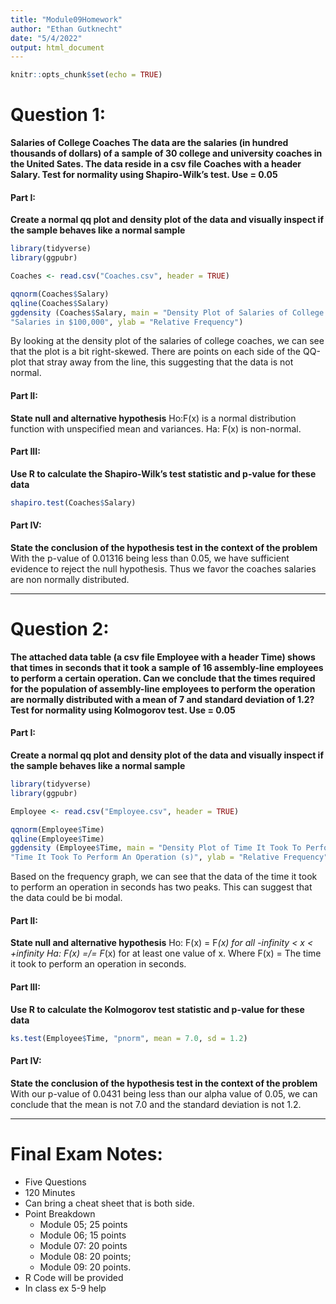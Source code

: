 ---
title: "Module09Homework"
author: "Ethan Gutknecht"
date: "5/4/2022"
output: html_document
---

```{r setup, include=FALSE, warning=FALSE}
knitr::opts_chunk$set(echo = TRUE)
```

# Question 1:
**Salaries of College Coaches The data are the salaries (in hundred thousands of dollars) of a sample of 30 college and university coaches in the United Sates. The data reside in a csv file Coaches with a header Salary. Test for normality using Shapiro-Wilk’s test. Use  = 0.05**

#### Part I:
**Create a normal qq plot and density plot of the data and visually inspect if the sample behaves like a normal sample**

```{r warning=FALSE}
library(tidyverse)
library(ggpubr)

Coaches <- read.csv("Coaches.csv", header = TRUE)

qqnorm(Coaches$Salary)
qqline(Coaches$Salary)
ggdensity (Coaches$Salary, main = "Density Plot of Salaries of College Coaches In The $100,000", xlab =
"Salaries in $100,000", ylab = "Relative Frequency")
```
By looking at the density plot of the salaries of college coaches, we can see that the plot is a bit right-skewed. There are points on each side of the QQ-plot that stray away from the line, this suggesting that the data is not normal.

#### Part II:
**State null and alternative hypothesis**
Ho:F(x) is a normal distribution function with unspecified mean and variances.
Ha: F(x) is non-normal.


#### Part III:
**Use R to calculate the Shapiro-Wilk’s test statistic and p-value for these data**
```{r}
shapiro.test(Coaches$Salary)
```


#### Part IV:
**State the conclusion of the hypothesis test in the context of the problem**
With the p-value of 0.01316 being less than 0.05, we have sufficient evidence to reject the null hypothesis. Thus we favor the coaches salaries are non normally distributed.


----------------------------------------------------------------------------------------


# Question 2:
**The attached data table (a csv file Employee with a header Time) shows that times in seconds that it took a sample of 16 assembly-line employees to perform a certain operation. Can we conclude that the times required for the population of assembly-line employees to perform the operation are normally distributed with a mean of 7 and standard deviation of 1.2? Test for normality using Kolmogorov test. Use  = 0.05**

#### Part I:
**Create a normal qq plot and density plot of the data and visually inspect if the sample behaves like a normal sample**
```{r warning=FALSE}
library(tidyverse)
library(ggpubr)

Employee <- read.csv("Employee.csv", header = TRUE)

qqnorm(Employee$Time)
qqline(Employee$Time)
ggdensity (Employee$Time, main = "Density Plot of Time It Took To Perform An Operation", xlab =
"Time It Took To Perform An Operation (s)", ylab = "Relative Frequency")
```
Based on the frequency graph, we can see that the data of the time it took to perform an operation in seconds has two peaks. This can suggest that the data could be bi modal.

#### Part II:
**State null and alternative hypothesis**
Ho: F(x) = F*(x) for all -infinity < x < +infinity
Ha: F(x) =/= F*(x) for at least one value of x.
Where
F(x) = The time it took to perform an operation in seconds.



#### Part III:
**Use R to calculate the Kolmogorov test statistic and p-value for these data**
```{r}
ks.test(Employee$Time, "pnorm", mean = 7.0, sd = 1.2)
```


#### Part IV:
**State the conclusion of the hypothesis test in the context of the problem**
With our p-value of 0.0431 being less than our alpha value of 0.05, we can conclude that the mean is not 7.0 and the standard deviation is not 1.2.





----------------------------------------------------------------------------------------



# Final Exam Notes:
- Five Questions
- 120 Minutes
- Can bring a cheat sheet that is both side.
- Point Breakdown
  - Module 05; 25 points
  - Module 06; 15 points
  - Module 07: 20 points
  - Module 08: 20 points;
  - Module 09: 20 points.
- R Code will be provided
- In class ex 5-9 help
  
  
